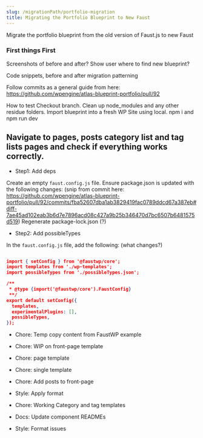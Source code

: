 ```yaml
---
slug: /migrationPath/portfolio-migration
title: Migrating the Portfolio Blueprint to New Faust
---
```

Migrate the portfolio blueprint from the old version of Faust.js to new Faust

### First things First

Screenshots of before and after? Show user where to find new blueprint?

Code snippets, before and after migration patterning

Follow commits as a general guide from here: https://github.com/wpengine/atlas-blueprint-portfolio/pull/92

How to test
Checkout branch.
Clean up node_modules and any other residue folders.
Import blueprint into a fresh WP Site using local.
npm i and npm run dev
## Navigate to pages, posts category list and tag lists pages and check if everything works correctly.

* Step1: Add deps

Create an empty `faust.config.js` file.
Ensure package.json is updated with the following changes: (snip from commit here: https://github.com/wpengine/atlas-blueprint-portfolio/pull/92/commits/fba52607dba1ab3829419fac0789ddcd67a387eb#diff-7ae45ad102eab3b6d7e7896acd08c427a9b25b346470d7bc6507b6481575d519)
Regenerate package-lock.json (?)


* Step2: Add possibleTypes

In the `faust.config.js` file, add the following: (what changes?)

```json title="faust.config.js"

import { setConfig } from '@faustwp/core';
import templates from './wp-templates';
import possibleTypes from './possibleTypes.json';

/**
 * @type {import('@faustwp/core').FaustConfig}
 **/
export default setConfig({
  templates,
  experimentalPlugins: [],
  possibleTypes,
});

```


* Chore: Temp copy content from FaustWP example

* Chore: WIP on front-page template

* Chore: page template

* Chore: single template

* Chore: Add posts to front-page

* Style: Apply format

* Chore: Working Category and tag templates

* Docs: Update component READMEs

* Style: Format issues